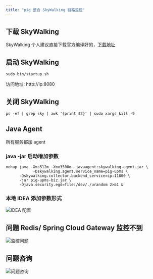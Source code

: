 ```yaml
---
title: "pig 整合 SkyWalking 链路监控"
---
```


## 下载 SkyWalking

SkyWalking 个人建议直接下载官方编译好的，[下载地址](http://skywalking.apache.org/downloads/)

## 启动 SkyWalking

```shell
sudo bin/startup.sh
```

访问地址: http://ip:8080

## 关闭 SkyWalking

```shell
ps -ef | grep sky | awk '{print $2}' | sudo xargs kill -9
```

## Java Agent

所有服务都加 agent

### java -jar 启动增加参数

```shell
nohup java -Xms512m -Xmx3500m -javaagent:skywalking-agent.jar \
			-Dskywalking.agent.service_name=pig-upms \
      -Dskywalking.collector.backend_service=ip:11800 \
      -jar pig-upms-biz.jar \
      -Djava.security.egd=file:/dev/./urandom 2>&1 &
```

### 本地 IDEA 添加参数形式

![IDEA 配置](https://cdn.nlark.com/yuque/0/2020/png/283679/1599470275127-f41885b1-eb26-4512-9a20-528630234da1.png)

## 问题 Redis/ Spring Cloud Gateway 监控不到

![监控问题](https://cdn.nlark.com/yuque/0/2020/png/283679/1599470275202-57509b4d-d1ff-47bf-9c3a-41648ab88ff2.png)

## 问题咨询

![问题咨询](https://cdn.nlark.com/yuque/0/2022/gif/283679/1662563973685-c22e9831-db66-42b5-973f-886d25d1e0e7.gif)

